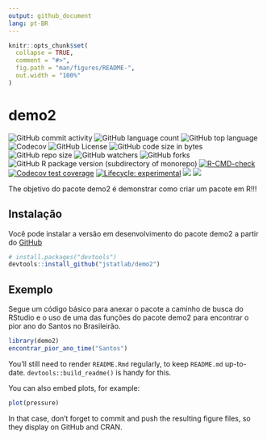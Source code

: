 ```yaml
---
output: github_document
lang: pt-BR
---
```


<!-- README.md is generated from README.Rmd. Please edit that file -->

```r
knitr::opts_chunk$set(
  collapse = TRUE,
  comment = "#>",
  fig.path = "man/figures/README-",
  out.width = "100%"
)
```

# demo2

<!-- badges: start -->
![GitHub commit activity](https://img.shields.io/github/commit-activity/m/jstatlab/demo2)
![GitHub language count](https://img.shields.io/github/languages/count/jstatlab/demo2)
![GitHub top language](https://img.shields.io/github/languages/top/jstatlab/demo2)
![Codecov](https://img.shields.io/codecov/c/github/jstatlab/demo2)
![GitHub License](https://img.shields.io/github/license/jstatlab/demo2)
![GitHub code size in bytes](https://img.shields.io/github/languages/code-size/jstatlab/demo2)
![GitHub repo size](https://img.shields.io/github/repo-size/jstatlab/demo2)
![GitHub watchers](https://img.shields.io/github/watchers/jstatlab/demo2)
![GitHub forks](https://img.shields.io/github/forks/jstatlab/demo2)
![GitHub R package version (subdirectory of monorepo)](https://img.shields.io/github/r-package/v/jstatlab/demo2)
[![R-CMD-check](https://github.com/jstatlab/demo2/actions/workflows/R-CMD-check.yaml/badge.svg)](https://github.com/jstatlab/demo2/actions/workflows/R-CMD-check.yaml)
[![Codecov test coverage](https://codecov.io/gh/jstatlab/demo2/branch/master/graph/badge.svg)](https://app.codecov.io/gh/jstatlab/demo2?branch=master)
[![Lifecycle: experimental](https://img.shields.io/badge/lifecycle-experimental-orange.svg)](https://lifecycle.r-lib.org/articles/stages.html#experimental)
[![](https://img.shields.io/badge/doi-10.1016/j.rser.2023.113990-#FAB70C.svg)](https://doi.org/10.1016/j.rser.2023.113990)
[![](https://img.shields.io/badge/ORCiD-0000--0001--7414--1154-#A6CE39.svg)](https://orcid.org/0000-0001-7414-1154)
<!-- badges: end -->

The objetivo do pacote demo2 é demonstrar como criar um pacote em R!!!

## Instalação

Você pode instalar a versão em desenvolvimento do pacote demo2 a partir do [GitHub](https://github.com/jstatlab/demo2)

``` r
# install.packages("devtools")
devtools::install_github("jstatlab/demo2")
```

## Exemplo

Segue um código básico para anexar o pacote a caminho de busca do RStudio e o uso
de uma das funções do pacote demo2 para encontrar o pior ano do Santos no Brasileirão.

```r
library(demo2)
encontrar_pior_ano_time("Santos")
```


You'll still need to render `README.Rmd` regularly, to keep `README.md` up-to-date. `devtools::build_readme()` is handy for this.

You can also embed plots, for example:

```r
plot(pressure)
```

In that case, don't forget to commit and push the resulting figure files, so they display on GitHub and CRAN.
